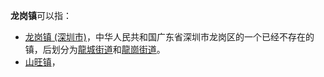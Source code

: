 '''龙岗镇'''可以指：
{{PRC admin/disambig|33/01/85/117/000|44/14/23/111/000|52/01/21/105/000|41/14/81/208/000|51/19/23/204/000}}
*[[龙岗镇_(深圳市)|龙岗镇 (深圳市)]]，中华人民共和国广东省深圳市龙岗区的一个已经不存在的镇，后划分为[[龍城街道_(深圳市)|龍城街道]]和[[龙岗街道_(深圳市)|龍崗街道]]。
*[[山旺镇|山旺镇]]，
{{disambig|cat=三字中国镇名消歧义}}